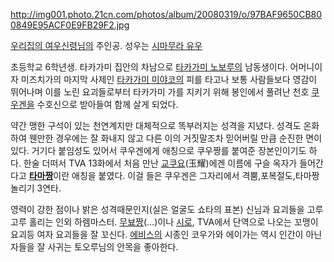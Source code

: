 http://img001.photo.21cn.com/photos/album/20080319/o/97BAF9650CB800849E95ACF0E9FB29F2.jpg

[[우리집의 여우신령님]]의 주인공. 성우는 [[시마무라 유우]]

초등학교 6학년생. 타카가미 집안의 차남으로 [[타카가미 노보루]]의 남동생이다. 어머니이자 미즈치가의 마지막 사제인 [[타카가미 미야코]]의 피를 타고나 보통 사람들보다 영감이 뛰어나며 이를 노린 요괴들로부터 타카가미 가를 지키기 위해 봉인에서 풀려난 천호 [[쿠우겐]]을 수호신으로 받아들여 함께 살게 되었다. 

약간 맹한 구석이 있는 천연계지만 대체적으로 똑부러지는 성격을 지녔다. 성격도 온화하여 웬만한 경우에는 잘 화내지 않고 다른 이의 거짓말조차 믿어버릴 만큼 순진한 면이 있다. 거기다 붙임성도 있어서 쿠우겐에게 애칭으로 쿠우짱를 붙여준 장본인이기도 하다. 한술 더떠서 TVA 13화에서 처음 만난 [[교쿠요]](玉耀)에겐 이름에 구슬 옥자가 들어간다고 '''[[타마]]짱'''이란 애칭을 붙였다. 이걸 들은 쿠우겐은 그자리에서 격뿜,포복절도,타마짱 놀리기 3연타.

영력이 강한 점이나 밝은 성격때문인지(실은 얼굴도 쇼타의 표본) 신님과 요괴들을 고루고루 홀리는 인외 하렘마스터. [[무뵤]]짱(…)이나 [[시로]], TVA에서 단역으로 나오는 꼬맹이 요괴등 여자 요괴들을 잘 꼬신다. [[에비스]]의 시종인 코우가와 에이가는 역시 인간이 아닌 자들을 잘 사귀는 토오루님의 안목을 좋아한다.
